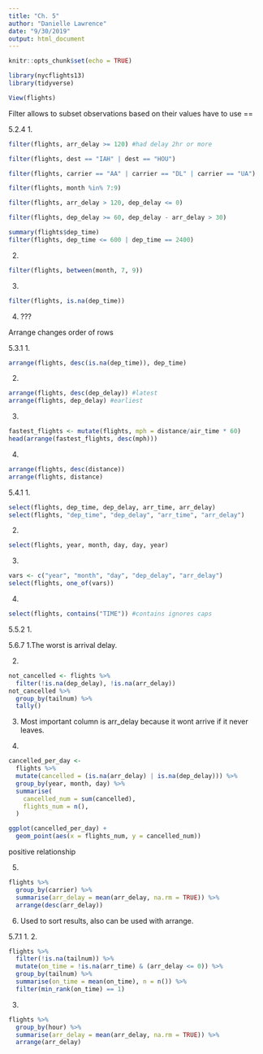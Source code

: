 ```yaml
---
title: "Ch. 5"
author: "Danielle Lawrence"
date: "9/30/2019"
output: html_document
---
```


```r
knitr::opts_chunk$set(echo = TRUE)
```


```r
library(nycflights13)
library(tidyverse)
```


```r
View(flights)
```

Filter allows to subset observations based on their values
have to use ==


5.2.4
1. 
```r
filter(flights, arr_delay >= 120) #had delay 2hr or more
```

```r
filter(flights, dest == "IAH" | dest == "HOU")
```

```r
filter(flights, carrier == "AA" | carrier == "DL" | carrier == "UA")
```

```r
filter(flights, month %in% 7:9)
```

```r
filter(flights, arr_delay > 120, dep_delay <= 0)
```

```r
filter(flights, dep_delay >= 60, dep_delay - arr_delay > 30)
```

```r
summary(flights$dep_time)
filter(flights, dep_time <= 600 | dep_time == 2400)
```

2. 
```r
filter(flights, between(month, 7, 9))
```

3.
```r
filter(flights, is.na(dep_time))
```

4. ???


Arrange changes order of rows

5.3.1
1. 
```r
arrange(flights, desc(is.na(dep_time)), dep_time)
```

2.
```r
arrange(flights, desc(dep_delay)) #latest
arrange(flights, dep_delay) #earliest
```

3.
```r
fastest_flights <- mutate(flights, mph = distance/air_time * 60)
head(arrange(fastest_flights, desc(mph)))
```

4.
```r
arrange(flights, desc(distance))
arrange(flights, distance)
```


5.4.1
1.
```r
select(flights, dep_time, dep_delay, arr_time, arr_delay)
select(flights, "dep_time", "dep_delay", "arr_time", "arr_delay")
```

2.
```r
select(flights, year, month, day, day, year)
```

3.
```r
vars <- c("year", "month", "day", "dep_delay", "arr_delay")
select(flights, one_of(vars))
```

4.
```r
select(flights, contains("TIME")) #contains ignores caps
```


5.5.2
1.



5.6.7
1.The worst is arrival delay. 

2.
```r
not_cancelled <- flights %>%
  filter(!is.na(dep_delay), !is.na(arr_delay))
not_cancelled %>%
  group_by(tailnum) %>%
  tally()
```

3. Most important column is arr_delay because it wont arrive if it never leaves.

4. 
```r
cancelled_per_day <-
  flights %>%
  mutate(cancelled = (is.na(arr_delay) | is.na(dep_delay))) %>%
  group_by(year, month, day) %>%
  summarise(
    cancelled_num = sum(cancelled),
    flights_num = n(),
  )
```
```r
ggplot(cancelled_per_day) +
  geom_point(aes(x = flights_num, y = cancelled_num))

```

positive relationship 


5. 
```r
flights %>%
  group_by(carrier) %>%
  summarise(arr_delay = mean(arr_delay, na.rm = TRUE)) %>%
  arrange(desc(arr_delay))
```

6. Used to sort results, also can be used with arrange.


5.7.1
1.
2.
```r
flights %>%
  filter(!is.na(tailnum)) %>%
  mutate(on_time = !is.na(arr_time) & (arr_delay <= 0)) %>%
  group_by(tailnum) %>%
  summarise(on_time = mean(on_time), n = n()) %>%
  filter(min_rank(on_time) == 1)
```

3.
```r
flights %>%
  group_by(hour) %>%
  summarise(arr_delay = mean(arr_delay, na.rm = TRUE)) %>%
  arrange(arr_delay)
```





